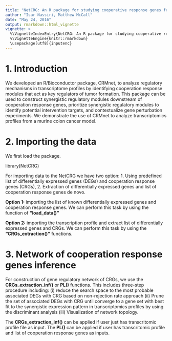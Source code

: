 ---
title: "NetCRG: An R package for studying cooperative response genes from transcriptomics data"
author: "Isar Nassiri, Matthew McCall"
date: "May 24, 2016"
output: rmarkdown::html_vignette
vignette: >
  %\VignetteIndexEntry{NetCRG: An R package for studying cooperative response genes from transcriptomics data}
  %\VignetteEngine{knitr::rmarkdown}
  \usepackage[utf8]{inputenc}
---

# 1. Introduction

We developed an R/Bioconductor package, CRMnet, to analyze regulatory mechanisms in transcriptome profiles by identifying cooperation response modules that act as key regulators of tumor formation. This package can be used to construct synergistic regulatory modules downstream of cooperation response genes, prioritize synergistic regulatory modules to identify potential intervention targets, and contextualize gene perturbation experiments. We demonstrate the use of CRMnet to analyze transcriptomics profiles from a murine colon cancer model. 

# 2. Importing the data

We first load the package.

library(NetCRG)

For importing data to the NetCRG we have two option: 
1. Using predefined list of differentially expressed genes (DEGs) and cooperation response genes (CRGs), 
2. Extraction of differentially expressed genes and list of cooperation response genes de novo.

**Option 1:** importing the list of known differentially expressed genes and cooperation response genes. We can perform this task by using the function of **"load_data()"**

**Option 2:** importing the transcription profile and extract list of differentially expressed genes and CRGs. We can perform this task by using the **"CRGs_extraction()"** functions.

# 3. Network of cooperation response genes inference

For construction of gene regulatory network of CRGs, we use the **CRGs_extraction_inf()** or **PL()** functions. This includes three-step procedure including: 
(i) reduce the search space to the most probable associated DEGs with CRG based on non-rejection rate approach 
(ii) Prune the set of associated DEGs with CRG until converge to a gene set with best fit to the synergistic expression pattern in transcriptomics profiles by using the discriminant analysis 
(iii) Visualization of network topology.

The **CRGs_extraction_inf()** can be applied if user just has transcritomic profile file as input.
The **PL()** can be applied if user has transcritomic profile and list of cooperation response genes as inputs. 
 